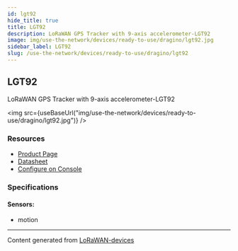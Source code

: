 ```yaml
---
id: lgt92
hide_title: true
title: LGT92
description: LoRaWAN GPS Tracker with 9-axis accelerometer-LGT92
image: img/use-the-network/devices/ready-to-use/dragino/lgt92.jpg
sidebar_label: LGT92
slug: /use-the-network/devices/ready-to-use/dragino/lgt92
---
```



## LGT92

LoRaWAN GPS Tracker with 9-axis accelerometer-LGT92

<img
  src={useBaseUrl("img/use-the-network/devices/ready-to-use/dragino/lgt92.jpg")}
/>

### Resources

- [Product Page](http://www.dragino.com/products/lora-lorawan-end-node/item/142-lgt-92.html)
- [Datasheet](http://www.dragino.com/downloads/index.php?dir=LGT_92/)
- [Configure on Console](/use-the-network/coverage-mapping/mappers-quickstart)

### Specifications

#### Sensors:

- motion

---

Content generated from
[LoRaWAN-devices](https://github.com/TheThingsNetwork/lorawan-devices)
